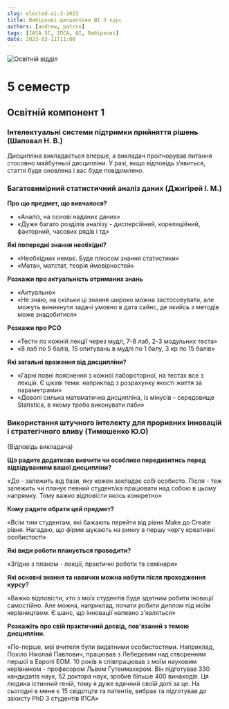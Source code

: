 ```yaml
---
slug: elected-ai-3-2023
title: Вибіркові дисципліни ШІ 3 курс
authors: [andrew, patron]
tags: [IASA SC, ІПСА, ШІ, Вибіркові]
date: 2023-03-11T11:00
---
```


![Освітній відділ](./osvitnii.jpg)

# 5 семестр

## Освітній компонент 1

### Інтелектуальні системи підтримки прийняття рішень (Шаповал Н. В.)

Дисципліна викладається вперше, а викладач проігнорував питання стосовно майбутньої дисципліни. У разі, якщо відповідь з’явиться, стаття буде оновлена і вас буде повідомлено.

<!--truncate-->

### Багатовимірний статистичний аналіз даних (Джигірей І. М.)

**Про що предмет, що вивчалося?**
- «Аналіз, на основі наданих даних»
- «Дуже багато розділів аналізу - дисперсійний, кореляційний, факторний, часових рядів і тд»

**Які попередні знання необхідні?**
- «Необхідних немає. Буде плюсом знання статистики»
- «Матан, матстат, теорія ймовірностей»

**Розкажи про актуальність отриманих знань**
- «Актуально»
- «Не знаю, на скільки ці знання широко можна застосовувати, але можуть виникнути задачі умовно в дата сайнс, де якийсь з методів може знадобитися»

**Розкажи про РСО**
- «Тести по кожній лекції через мудл, 7-8 лаб, 2-3 модульних теста»
- «8 лаб по 5 балів, 15 опитувань в мудлі по 1 балу, 3 кр по 15 балів»

**Які загальні враження від дисципліни?**
- «Гарні повні пояснення з кожної лабороторної, на тестах все з лекцій. Є цікаві теми: наприклад з розрахунку якості життя за параметрами»
- «Доволі сильна математична дисципліна, із мінусів - середовище Statistica, в якому треба виконувати лаби»

### Використання штучного інтелекту для проривних інновацій і стратегічного вливу (Тимошенко Ю.О)

(Відповідь викладача)

**Що радите додатково вивчити чи особливо передивитись перед відвідуванням вашої дисципліни?**

«До - залежить від бази, яку кожен закладає собі особисто.
Після - теж залежить чи планує певний студент/ка працювати над собою в цьому напрямку. Тому важко відповісти якось конкретно»

**Кому радите обрати цей предмет?**

«Всім тим студентам, які бажають перейти від рівня Make  до Create рівня. Нагадаю, що фірми шукають на ринку в першу чергу креативні особистості»

**Які види роботи планується проводити?**

«Згідно з планом - лекції, практичні роботи та семінари»

**Які основні знання та навички можна набути після проходження курсу?**

«Важко відповісти, хто з моїх студентів буде здатним  робити іновації самостійно. Але можна, наприклад, почати робити  диплом під моїм керівництвом. Є шанс, що інновації напевно з'являться»

**Розкажіть про свій практичний досвід, пов'язаний з темою дисципліни.**

«По-перше, мої вчителя були видатними особистостями. Наприклад, Похіло Ніколай Павлович, працював з Лебедєвим над створенням першої в Европі ЕОМ.  10 років я співпрацював з моїм науковим керівником - професором Львом Гутенмахером. Він підготував 330 кандидатів наук, 52 доктора наук, зробив більше 400 винаходів. Ця людина істинний геній, тому я дуже вдячний своїй долі за це. На сьогодні в мене є 15 свідотцтв та патентів, вибрав та підготував до захисту PhD 3 студентів ІПСА»
